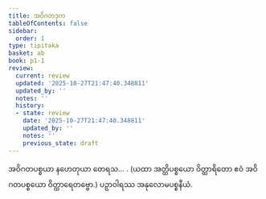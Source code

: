 ```yaml
---
title: အဝိဂတဒုက
tableOfContents: false
sidebar:
  order: 1
type: tipitaka
basket: ab
book: p1-1
review:
  current: review
  updated: '2025-10-27T21:47:40.348811'
  updated_by: ''
  notes: ''
  history:
  - state: review
    date: '2025-10-27T21:47:40.348811'
    updated_by: ''
    notes: ''
    previous_state: draft
---
```



<ReviewStatus review={frontmatter.review} showDetails={true} />

<HypothesisAnnotation frontmatter={frontmatter} />

<DynamicBreadcrumb />

<Division number="494" book="p1-1" e="ch" v="36" p="179">

<Paragraph number="1693" book="p1-1">
အဝိဂတပစ္စယာ နဟေတုယာ တေရသ… . (ယထာ အတ္ထိပစ္စယော ဝိတ္ထာရိတော ဧဝံ အဝိဂတပစ္စယော ဝိတ္ထာရေတဗ္ဗော.)

</Paragraph>
</Division>

<Paragraph number="1694" type="center" book="p1-1">
ပဉှာဝါရဿ အနုလောမပစ္စနီယံ.
</Paragraph>